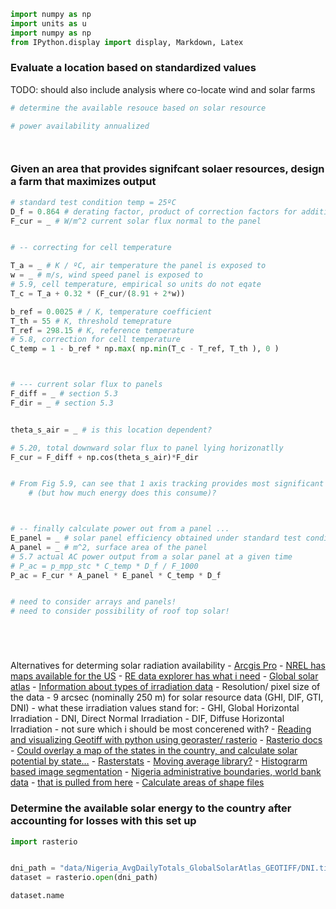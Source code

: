 ```python
import numpy as np
import units as u
import numpy as np
from IPython.display import display, Markdown, Latex

```

### Evaluate a location based on standardized values 
TODO: should also include analysis where co-locate wind and solar farms 

```python
# determine the available resouce based on solar resource

# power availability annualized 




```

### Given an area that provides signifcant solaer resources, design a farm that maximizes output 
```python

# standard test condition temp = 25ºC
D_f = 0.864 # derating factor, product of correction factors for additional processes affecting solar output, Table 5.2 
F_cur = _ # W/m^2 current solar flux normal to the panel 


# -- correcting for cell temperature 

T_a = _ # K / ºC, air temperature the panel is exposed to 
w = _ # m/s, wind speed panel is exposed to 
# 5.9, cell temperature, empirical so units do not eqate 
T_c = T_a + 0.32 * (F_cur/(8.91 + 2*w))

b_ref = 0.0025 # / K, temperature coefficient 
T_th = 55 # K, threshold temeprature 
T_ref = 298.15 # K, reference temperature 
# 5.8, correction for cell temperature 
C_temp = 1 - b_ref * np.max( np.min(T_c - T_ref, T_th ), 0 )



# --- current solar flux to panels 
F_diff = _ # section 5.3
F_dir = _ # section 5.3 


theta_s_air = _ # is this location dependent? 

# 5.20, total downward solar flux to panel lying horizonatlly 
F_cur = F_diff + np.cos(theta_s_air)*F_dir


# From Fig 5.9, can see that 1 axis tracking provides most significant increase in benefits over just horizantal 
    # (but how much energy does this consume)?



# -- finally calculate power out from a panel ...
E_panel = _ # solar panel efficiency obtained under standard test conditions 
A_panel = _ # m^2, surface area of the panel 
# 5.7 actual AC power output from a solar panel at a given time 
# P_ac = p_mpp_stc * C_temp * D_f / F_1000
P_ac = F_cur * A_panel * E_panel * C_temp * D_f


# need to consider arrays and panels! 
# need to consider possibility of roof top solar!






```
Alternatives for determing solar radiation availability 
- [Arcgis Pro](https://pro.arcgis.com/en/pro-app/latest/tool-reference/spatial-analyst/modeling-solar-radiation.htm)
- [NREL has maps available for the US ](https://www.nrel.gov/gis/solar-resource-maps.html)
- [RE data explorer has what i need](https://www.re-explorer.org/re-data-explorer/data-library/layers)
- [Global solar atlas](https://globalsolaratlas.info/download/nigeria)
- [Information about types of irradiation data](https://globalsolaratlas.info/support/faq)
  - Resolution/ pixel size of the data
    - 9 arcsec (nominally 250 m) for solar resource data (GHI, DIF, GTI, DNI)
      - what these irradiation values stand for: 
        - GHI, Global Horizontal Irradiation
        - DNI, Direct Normal Irradiation
        - DIF, Diffuse Horizontal Irradiation
        - not sure which i should be most concerened with? 
- [Reading and visualizing Geotiff with python using georaster/ rasterio](https://towardsdatascience.com/reading-and-visualizing-geotiff-images-with-python-8dcca7a74510)
- [Rasterio docs](https://rasterio.readthedocs.io/en/stable/)
- [Could overlay a map of the states in the country, and calculate solar potential by state...](https://www.youtube.com/watch?v=VIr-pejky6E&t=1416s)
  - [Rasterstats](https://pythonhosted.org/rasterstats/)
  - [Moving average library?](https://pygis.io/docs/e_raster_window_operations.html)
  - [Histograrm based image segmentation](https://www.youtube.com/watch?v=kIVk0IhDMwY&list=PLZsOBAyNTZwYx-7GylDo3LSYpSompzsqW&index=9)
  - [Nigeria administrative boundaries, world bank data](https://datacatalog.worldbank.org/search/dataset/0039368)
    - [that is pulled from here](https://data.humdata.org/dataset/cod-ab-nga)
- [Calculate areas of shape files](https://www.youtube.com/watch?v=efRGHsv7cJs)



###  Determine the available solar energy to the country after accounting for losses with this set up 
```python


import rasterio


```

```python

```

```python
dni_path = "data/Nigeria_AvgDailyTotals_GlobalSolarAtlas_GEOTIFF/DNI.tif"
dataset = rasterio.open(dni_path)
```
```python
dataset.name
```